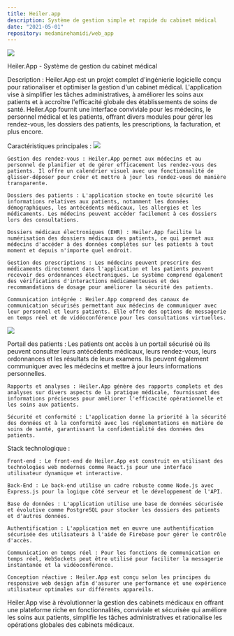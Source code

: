 ```yaml
---
title: Heiler.app
description: Système de gestion simple et rapide du cabinet médical
date: "2021-05-01"
repository: medaminehamidi/web_app
---
```



![](/doc1.png)

Heiler.App - Système de gestion du cabinet médical

Description :
Heiler.App est un projet complet d'ingénierie logicielle conçu pour rationaliser et optimiser la gestion d'un cabinet médical. L'application vise à simplifier les tâches administratives, à améliorer les soins aux patients et à accroître l'efficacité globale des établissements de soins de santé. Heiler.App fournit une interface conviviale pour les médecins, le personnel médical et les patients, offrant divers modules pour gérer les rendez-vous, les dossiers des patients, les prescriptions, la facturation, et plus encore.

Caractéristiques principales :
![](/doc3.png)

    Gestion des rendez-vous : Heiler.App permet aux médecins et au personnel de planifier et de gérer efficacement les rendez-vous des patients. Il offre un calendrier visuel avec une fonctionnalité de glisser-déposer pour créer et mettre à jour les rendez-vous de manière transparente.

    Dossiers des patients : L'application stocke en toute sécurité les informations relatives aux patients, notamment les données démographiques, les antécédents médicaux, les allergies et les médicaments. Les médecins peuvent accéder facilement à ces dossiers lors des consultations.

    Dossiers médicaux électroniques (EHR) : Heiler.App facilite la numérisation des dossiers médicaux des patients, ce qui permet aux médecins d'accéder à des données complètes sur les patients à tout moment et depuis n'importe quel endroit.

    Gestion des prescriptions : Les médecins peuvent prescrire des médicaments directement dans l'application et les patients peuvent recevoir des ordonnances électroniques. Le système comprend également des vérifications d'interactions médicamenteuses et des recommandations de dosage pour améliorer la sécurité des patients.

    Communication intégrée : Heiler.App comprend des canaux de communication sécurisés permettant aux médecins de communiquer avec leur personnel et leurs patients. Elle offre des options de messagerie en temps réel et de vidéoconférence pour les consultations virtuelles.
![](/doc2.png)

Portail des patients : Les patients ont accès à un portail sécurisé où ils peuvent consulter leurs antécédents médicaux, leurs rendez-vous, leurs ordonnances et les résultats de leurs examens. Ils peuvent également communiquer avec les médecins et mettre à jour leurs informations personnelles.

    Rapports et analyses : Heiler.App génère des rapports complets et des analyses sur divers aspects de la pratique médicale, fournissant des informations précieuses pour améliorer l'efficacité opérationnelle et les soins aux patients.

    Sécurité et conformité : L'application donne la priorité à la sécurité des données et à la conformité avec les réglementations en matière de soins de santé, garantissant la confidentialité des données des patients.

Stack technologique :

    Front-end : Le front-end de Heiler.App est construit en utilisant des technologies web modernes comme React.js pour une interface utilisateur dynamique et interactive.

    Back-End : Le back-end utilise un cadre robuste comme Node.js avec Express.js pour la logique côté serveur et le développement de l'API.

    Base de données : L'application utilise une base de données sécurisée et évolutive comme PostgreSQL pour stocker les dossiers des patients et d'autres données.

    Authentification : L'application met en œuvre une authentification sécurisée des utilisateurs à l'aide de Firebase pour gérer le contrôle d'accès.

    Communication en temps réel : Pour les fonctions de communication en temps réel, WebSockets peut être utilisé pour faciliter la messagerie instantanée et la vidéoconférence.

    Conception réactive : Heiler.App est conçu selon les principes du responsive web design afin d'assurer une performance et une expérience utilisateur optimales sur différents appareils.

Heiler.App vise à révolutionner la gestion des cabinets médicaux en offrant une plateforme riche en fonctionnalités, conviviale et sécurisée qui améliore les soins aux patients, simplifie les tâches administratives et rationalise les opérations globales des cabinets médicaux.